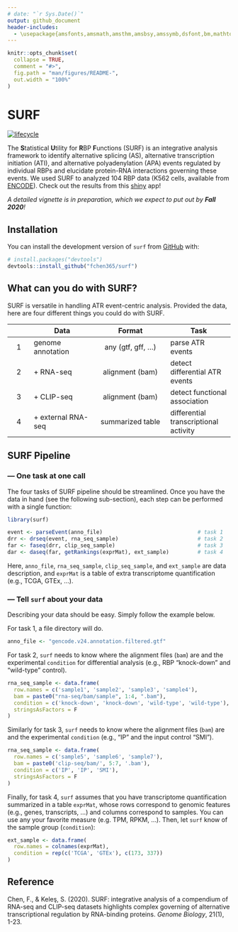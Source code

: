 ```yaml
---
# date: "`r Sys.Date()`"
output: github_document
header-includes:
  - \usepackage{amsfonts,amsmath,amsthm,amsbsy,amssymb,dsfont,bm,mathtools,mathalfa}
---
```


<!-- README.md is generated from README.Rmd. Please edit that file -->

```r
knitr::opts_chunk$set(
  collapse = TRUE,
  comment = "#>",
  fig.path = "man/figures/README-",
  out.width = "100%"
)
```

# SURF 

<!-- badges: start -->
[![lifecycle](https://img.shields.io/badge/lifecycle-experimental-orange.svg)](https://www.tidyverse.org/lifecycle/#experimental)
<!-- badges: end -->

The **S**tatistical **U**tility for **R**BP **F**unctions (SURF) is an integrative analysis framework to identify alternative splicing (AS), alternative transcription initiation (ATI), and alternative polyadenylation (APA) events regulated by individual RBPs and elucidate protein-RNA interactions governing these events. 
We used SURF to analyzed 104 RBP data (K562 cells, available from [ENCODE](https://www.encodeproject.org)). Check out the results from this [shiny](http://www.statlab.wisc.edu/shiny/surf/) app!

*A detailed vignette is in preparation, which we expect to put out by **Fall 2020**!*

## Installation

<!-- You can install the released version of `surf` from [CRAN](https://CRAN.R-project.org) with: -->
<!-- ``` r -->
<!-- install.packages("surf") -->
<!-- ``` -->

You can install the development version of `surf` from [GitHub](https://github.com/) with:

``` r
# install.packages("devtools")
devtools::install_github("fchen365/surf")
```

## What can you do with SURF? 
SURF is versatile in handling ATR event-centric analysis. Provided the data, here are four different things you could do with SURF.

|  | Data | Format | Task |
| :---: | ------------- | :-------------: | ------------- |
| 1 | genome annotation | any (gtf, gff, ...) | parse ATR events |
| 2 | + RNA-seq | alignment (bam) | detect differential ATR events |
| 3 | + CLIP-seq | alignment (bam) | detect functional association |
| 4 | + external RNA-seq | summarized table | differential transcriptional activity |

## SURF Pipeline

### --- One task at one call

The four tasks of SURF pipeline should be streamlined. 
Once you have the data in hand (see the following sub-section), each step can be performed with a single function:

```r
library(surf)

event <- parseEvent(anno_file)                              # task 1
drr <- drseq(event, rna_seq_sample)                         # task 2
far <- faseq(drr, clip_seq_sample)                          # task 3
dar <- daseq(far, getRankings(exprMat), ext_sample)         # task 4
```

Here, `anno_file`, `rna_seq_sample`, `clip_seq_sample`, and `ext_sample` are data description, and `exprMat` is a table of extra transcriptome quantification (e.g., TCGA, GTEx, ...).

### --- Tell `surf` about your data

Describing your data should be easy. Simply follow the example below.

For task 1, a file directory will do.
```r
anno_file <- "gencode.v24.annotation.filtered.gtf"
```

For task 2, `surf` needs to know where the alignment files (`bam`) are and the experimental `condition` for differential analysis (e.g., RBP "knock-down" and "wild-type" control). 
```r
rna_seq_sample <- data.frame(
  row.names = c('sample1', 'sample2', 'sample3', 'sample4'),
  bam = paste0("rna-seq/bam/sample", 1:4, ".bam"),
  condition = c('knock-down', 'knock-down', 'wild-type', 'wild-type'),
  stringsAsFactors = F
) 
```

Similarly for task 3, `surf` needs to know where the alignment files (`bam`) are and the experimental `condition` (e.g., "IP" and the input control "SMI"). 
```r
rna_seq_sample <- data.frame(
  row.names = c('sample5', 'sample6', 'sample7'),
  bam = paste0('clip-seq/bam/', 5:7, '.bam'),
  condition = c('IP', 'IP', 'SMI'),
  stringsAsFactors = F
)
```

Finally, for task 4, `surf` assumes that you have transcriptome quantification summarized in a table `exprMat`, whose rows correspond to genomic features (e.g., genes, transcripts, ...) and columns correspond to samples. You can use any your favorite measure (e.g. TPM, RPKM, ...). Then, let `surf` know of the sample group (`condition`):
```r
ext_sample <- data.frame(
  row.names = colnames(exprMat),
  condition = rep(c('TCGA', 'GTEx'), c(173, 337))
)
```

## Reference

Chen, F., & Keleş, S. (2020). SURF: integrative analysis of a compendium of RNA-seq and CLIP-seq datasets highlights complex governing of alternative transcriptional regulation by RNA-binding proteins. *Genome Biology*, 21(1), 1-23.
